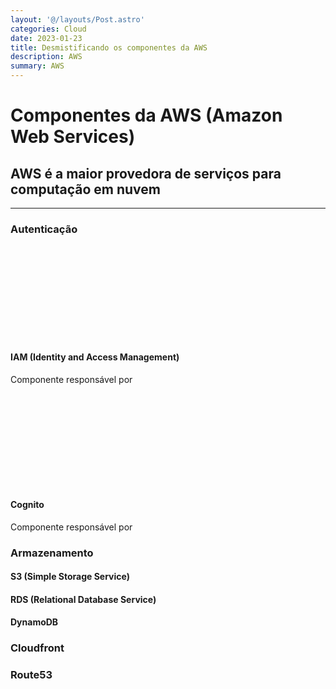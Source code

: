 ```yaml
---
layout: '@/layouts/Post.astro'
categories: Cloud
date: 2023-01-23
title: Desmistificando os componentes da AWS
description: AWS
summary: AWS
---
```




# Componentes da AWS (Amazon Web Services)

## AWS é a maior provedora de serviços para computação em nuvem

---

### Autenticação

<Svg
  className="-mb-6"
  width="50"
  alt="Identity and Access Management"
  src={iamAws}
/>

#### IAM (Identity and Access Management)

Componente responsável por

<Svg className="-mb-6" width="50" alt="Cognito" src={cognitoAws} />

#### Cognito

Componente responsável por

### Armazenamento

#### S3 (Simple Storage Service)

#### RDS (Relational Database Service)

#### DynamoDB

### Cloudfront

### Route53
